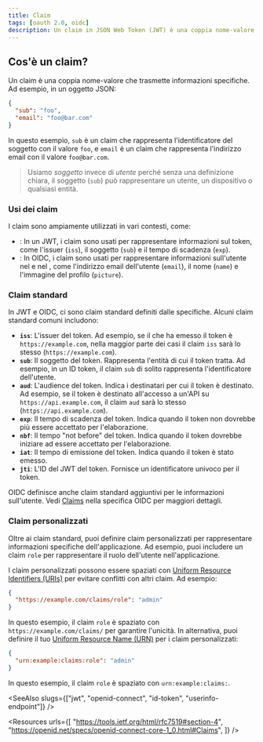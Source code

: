 ```yaml
---
title: Claim
tags: [oauth 2.0, oidc]
description: Un claim in JSON Web Token (JWT) è una coppia nome-valore che trasmette informazioni specifiche. In un contesto più ampio, un claim può essere qualsiasi coppia nome-valore che rappresenta informazioni.
---
```


## Cos'è un claim?

Un claim è una coppia nome-valore che trasmette informazioni specifiche. Ad esempio, in un oggetto JSON:

```json
{
  "sub": "foo",
  "email": "foo@bar.com"
}
```

In questo esempio, `sub` è un claim che rappresenta l'identificatore del soggetto con il valore `foo`, e `email` è un claim che rappresenta l'indirizzo email con il valore `foo@bar.com`.

> Usiamo *soggetto* invece di *utente* perché senza una definizione chiara, il soggetto (`sub`) può rappresentare un utente, un dispositivo o qualsiasi entità.

### Usi dei claim

I claim sono ampiamente utilizzati in vari contesti, come:

- <Ref slug="jwt" />: In un JWT, i claim sono usati per rappresentare informazioni sul token, come l'issuer (`iss`), il soggetto (`sub`) e il tempo di scadenza (`exp`).
- <Ref slug="openid-connect" />: In OIDC, i claim sono usati per rappresentare informazioni sull'utente nel <Ref slug="id-token" /> e nel <Ref slug="userinfo-endpoint" />, come l'indirizzo email dell'utente (`email`), il nome (`name`) e l'immagine del profilo (`picture`).

### Claim standard

In JWT e OIDC, ci sono claim standard definiti dalle specifiche. Alcuni claim standard comuni includono:

- **`iss`**: L'issuer del token. Ad esempio, se il <Ref slug="authorization-server" /> che ha emesso il token è `https://example.com`, nella maggior parte dei casi il claim `iss` sarà lo stesso (`https://example.com`).
- **`sub`**: Il soggetto del token. Rappresenta l'entità di cui il token tratta. Ad esempio, in un ID token, il claim `sub` di solito rappresenta l'identificatore dell'utente.
- **`aud`**: L'audience del token. Indica i destinatari per cui il token è destinato. Ad esempio, se il token è destinato all'accesso a un'API su `https://api.example.com`, il claim `aud` sarà lo stesso (`https://api.example.com`).
- **`exp`**: Il tempo di scadenza del token. Indica quando il token non dovrebbe più essere accettato per l'elaborazione.
- **`nbf`**: Il tempo "not before" del token. Indica quando il token dovrebbe iniziare ad essere accettato per l'elaborazione.
- **`iat`**: Il tempo di emissione del token. Indica quando il token è stato emesso.
- **`jti`**: L'ID del JWT del token. Fornisce un identificatore univoco per il token.

OIDC definisce anche claim standard aggiuntivi per le informazioni sull'utente. Vedi [Claims](https://openid.net/specs/openid-connect-core-1_0.html#Claims) nella specifica OIDC per maggiori dettagli.

### Claim personalizzati

Oltre ai claim standard, puoi definire claim personalizzati per rappresentare informazioni specifiche dell'applicazione. Ad esempio, puoi includere un claim `role` per rappresentare il ruolo dell'utente nell'applicazione.

I claim personalizzati possono essere spaziati con [Uniform Resource Identifiers (URIs)](https://blog.logto.io/unveiling-uri-url-and-urn) per evitare conflitti con altri claim. Ad esempio:

```json
{
  "https://example.com/claims/role": "admin"
}
```

In questo esempio, il claim `role` è spaziato con `https://example.com/claims/` per garantire l'unicità. In alternativa, puoi definire il tuo [Uniform Resource Name (URN)](https://blog.logto.io/unveiling-uri-url-and-urn) per i claim personalizzati:

```json
{
  "urn:example:claims:role": "admin"
}
```

In questo esempio, il claim `role` è spaziato con `urn:example:claims:`.

<SeeAlso slugs={["jwt", "openid-connect", "id-token", "userinfo-endpoint"]} />

<Resources
  urls={[
    "https://tools.ietf.org/html/rfc7519#section-4",
    "https://openid.net/specs/openid-connect-core-1_0.html#Claims",
  ]}
/>